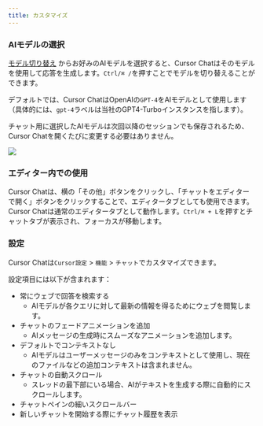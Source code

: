```yaml
---
title: カスタマイズ
---
```


### AIモデルの選択

[モデル切り替え](/advanced/models#model-dropdown) からお好みのAIモデルを選択すると、Cursor Chatはそのモデルを使用して応答を生成します。`Ctrl/⌘ /`を押すことでモデルを切り替えることができます。

デフォルトでは、Cursor ChatはOpenAIの`GPT-4`をAIモデルとして使用します（具体的には、`gpt-4`ラベルは当社のGPT4-Turboインスタンスを指します）。

チャット用に選択したAIモデルは次回以降のセッションでも保存されるため、Cursor Chatを開くたびに変更する必要はありません。

<Frame>
  <img src="/images/chat/model-toggle.png" />
</Frame>


### エディター内での使用

Cursor Chatは、横の「その他」ボタンをクリックし、「チャットをエディターで開く」ボタンをクリックすることで、エディタータブとしても使用できます。
Cursor Chatは通常のエディタータブとして動作します。`Ctrl/⌘ + L`を押すとチャットタブが表示され、フォーカスが移動します。


### 設定

Cursor Chatは`Cursor設定` > `機能` > `チャット`でカスタマイズできます。

設定項目には以下が含まれます：

- 常にウェブで回答を検索する
  - AIモデルが各クエリに対して最新の情報を得るためにウェブを閲覧します。
- チャットのフェードアニメーションを追加
  - AIメッセージの生成時にスムーズなアニメーションを追加します。
- デフォルトでコンテキストなし
  - AIモデルはユーザーメッセージのみをコンテキストとして使用し、現在のファイルなどの追加コンテキストは含まれません。
- チャットの自動スクロール
  - スレッドの最下部にいる場合、AIがテキストを生成する際に自動的にスクロールします。
- チャットペインの細いスクロールバー
- 新しいチャットを開始する際にチャット履歴を表示

